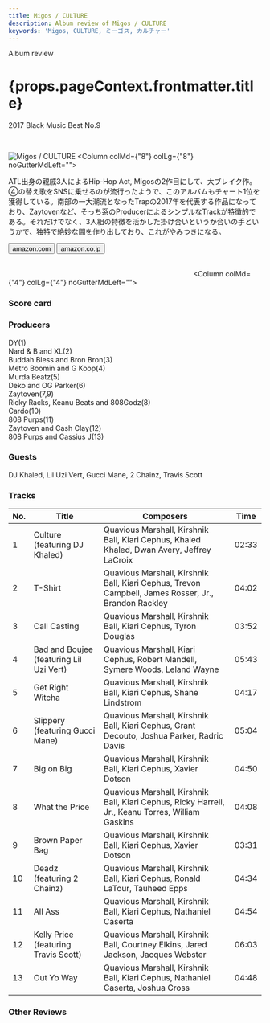 ```yaml
---
title: Migos / CULTURE
description: Album review of Migos / CULTURE
keywords: 'Migos, CULTURE, ミーゴス, カルチャー'
---
```





<p className="largeP">Album review</p>
<h1 className="h1--no--margin">{props.pageContext.frontmatter.title}</h1>
<p className="largeP"><Link to="/best50/2017/">2017 Black Music Best No.9</Link></p>

<br/>
<Row  className="image-card-group">
	<Column colMd={"4"} colLg={"4"} noGutterMdLeft="">
       <ImageCard>

![Migos / CULTURE](../../images/cd/migos1L.jpg) 
</ImageCard>
	</Column>
	<Column colMd={"8"} colLg={"8"} noGutterMdLeft="">
	<p>
	ATL出身の親戚3人によるHip-Hop Act, Migosの2作目にして、大ブレイク作。④の替え歌をSNSに乗せるのが流行ったようで、このアルバムもチャート1位を獲得している。南部の一大潮流となったTrapの2017年を代表する作品になっており、Zaytovenなど、そっち系のProducerによるシンプルなTrackが特徴的である。それだけでなく、3人組の特徴を活かした掛け合いというか合いの手というかで、独特で絶妙な間を作り出しており、これがやみつきになる。
	</p>
	<div>
	    <Button href="https://amzn.to/3fk9YXA" kind="primary" size="small" renderIcon={ArrowUpRight24}>
          amazon.com
        </Button>
        <Button href="https://amzn.to/3hQl4W7" kind="secondary" size="small" renderIcon={ArrowUpRight24}>
          amazon.co.jp
        </Button>
	</div>
	<a href="https://geo.music.apple.com/jp/album/culture/1192538488?app=itunes&at=11lcug" style="display:inline-block;overflow:hidden;background:url(https://linkmaker.itunes.apple.com/ja-jp/badge-lrg.svg?releaseDate=2017-01-27T00:00:00Z&kind=album&bubble=itunes_music) no-repeat;width:180px;height:45px;"></a>
	<a href="https://geo.music.apple.com/jp/album/culture/1192538488?mt=1&app=music&ls=1&at=11lcug" style="display:inline-block;overflow:hidden;background:url(https://linkmaker.itunes.apple.com/ja-jp/lockup.svg?releaseDate=2017-01-27&kind=album&bubble=apple_music&style=mono-black) no-repeat;width:180px;height:45px;"></a>
	</Column>
</Row>
<Row >
	<Column colMd={"4"} colLg={"4"} noGutterMdLeft="">
<div>
    <h3>Score card</h3>
	<SliderJS1 value="1" />
    <SliderJS2 value="2" />
	<SliderJS3 value="2" />
    <SliderJS4 value="9" />
</div>
</Column>
<Column colMd={"8"} colLg={"8"} noGutterMdLeft="">
<div>
<h3>Producers</h3>
<p>
DY(1)
<br/>Nard & B and XL(2)
<br/>Buddah Bless and Bron Bron(3)
<br/>Metro Boomin and G Koop(4)
<br/>Murda Beatz(5)
<br/>Deko and OG Parker(6)
<br/>Zaytoven(7,9)
<br/>Ricky Racks, Keanu Beats and 808Godz(8)
<br/>Cardo(10)
<br/>808 Purps(11)
<br/>Zaytoven and Cash Clay(12)
<br/>808 Purps and Cassius J(13)
</p>
<h3>Guests</h3>
<p>
DJ Khaled, Lil Uzi Vert, Gucci Mane, 2 Chainz, Travis Scott
</p>
</div>
</Column>
</Row>

<h3>Tracks</h3>

| No. |	 Title                                  |	 Composers                                                                                         	| Time	|
| --- |	--------------------------------------- | -----------------------------------------------------------------------------------------------------	| ----- |
| 1	  |	Culture (featuring DJ Khaled)          	| Quavious Marshall, Kirshnik Ball, Kiari Cephus, Khaled Khaled, Dwan Avery, Jeffrey LaCroix         	| 02:33 |
| 2	  |	T-Shirt                                	| Quavious Marshall, Kirshnik Ball, Kiari Cephus, Trevon Campbell, James Rosser, Jr., Brandon Rackley	| 04:02 |
| 3	  |	Call Casting                           	| Quavious Marshall, Kirshnik Ball, Kiari Cephus, Tyron Douglas                                      	| 03:52 |
| 4	  |	Bad and Boujee (featuring Lil Uzi Vert)	| Quavious Marshall, Kiari Cephus, Robert Mandell, Symere Woods, Leland Wayne                        	| 05:43 |
| 5	  |	Get Right Witcha                       	| Quavious Marshall, Kirshnik Ball, Kiari Cephus, Shane Lindstrom                                    	| 04:17 |
| 6	  |	Slippery (featuring Gucci Mane)        	| Quavious Marshall, Kirshnik Ball, Kiari Cephus, Grant Decouto, Joshua Parker, Radric Davis         	| 05:04 |
| 7	  |	Big on Big                             	| Quavious Marshall, Kirshnik Ball, Kiari Cephus, Xavier Dotson                                      	| 04:50 |
| 8	  |	What the Price                         	| Quavious Marshall, Kirshnik Ball, Kiari Cephus, Ricky Harrell, Jr., Keanu Torres, William Gaskins  	| 04:08 |
| 9	  |	Brown Paper Bag                        	| Quavious Marshall, Kirshnik Ball, Kiari Cephus, Xavier Dotson                                      	| 03:31 |
| 10  |	Deadz (featuring 2 Chainz)             	| Quavious Marshall, Kirshnik Ball, Kiari Cephus, Ronald LaTour, Tauheed Epps                        	| 04:34 |
| 11  |	All Ass                                	| Quavious Marshall, Kirshnik Ball, Kiari Cephus, Nathaniel Caserta                                  	| 04:54 |
| 12  |	Kelly Price (featuring Travis Scott)   	| Quavious Marshall, Kirshnik Ball, Courtney Elkins, Jared Jackson, Jacques Webster                  	| 06:03 |
| 13  |	Out Yo Way                             	| Quavious Marshall, Kirshnik Ball, Kiari Cephus, Nathaniel Caserta, Joshua Cross                    	| 04:48 |

<h3>Other Reviews</h3>

<Row>
<Column colMd={3} colLg={3} noGutterMdLeft>
<Review1 />
</Column>
</Row>
